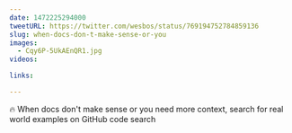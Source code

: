 ```yaml
---
date: 1472225294000
tweetURL: https://twitter.com/wesbos/status/769194752784859136
slug: when-docs-don-t-make-sense-or-you
images:
  - Cqy6P-5UkAEnQR1.jpg
videos:

links:

---
```

🔥 When docs don't make sense or you need more context, search for real world examples on GitHub code search
